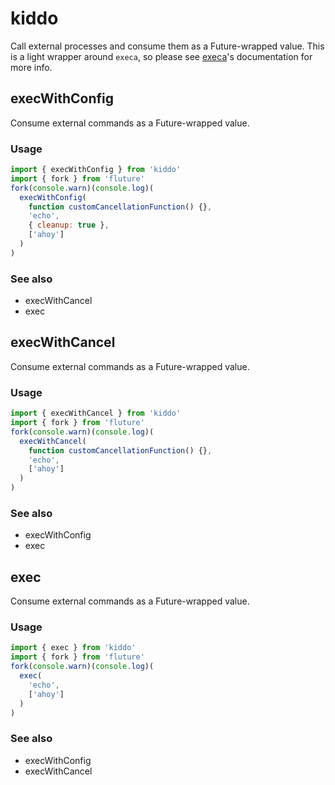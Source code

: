 # kiddo

Call external processes and consume them as a Future-wrapped value. This is a light wrapper around `execa`, so please see [execa](https://github.com/sindresorhus/execa)'s documentation for more info.



## execWithConfig

Consume external commands as a Future-wrapped value.

### Usage

```js
import { execWithConfig } from 'kiddo'
import { fork } from 'fluture'
fork(console.warn)(console.log)(
  execWithConfig(
    function customCancellationFunction() {},
    'echo',
    { cleanup: true },
    ['ahoy']
  )
)
```


### See also
 - execWithCancel
 - exec
## execWithCancel

Consume external commands as a Future-wrapped value.

### Usage

```js
import { execWithCancel } from 'kiddo'
import { fork } from 'fluture'
fork(console.warn)(console.log)(
  execWithCancel(
    function customCancellationFunction() {},
    'echo',
    ['ahoy']
  )
)
```


### See also
 - execWithConfig
 - exec
## exec

Consume external commands as a Future-wrapped value.

### Usage

```js
import { exec } from 'kiddo'
import { fork } from 'fluture'
fork(console.warn)(console.log)(
  exec(
    'echo',
    ['ahoy']
  )
)
```

### See also
 - execWithConfig
 - execWithCancel